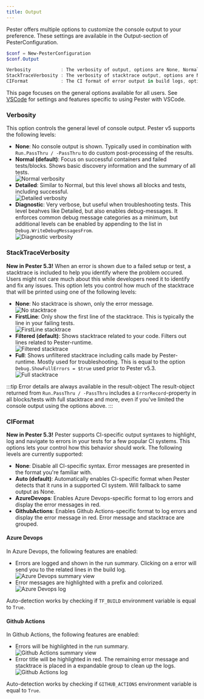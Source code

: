 ```yaml
---
title: Output
---
```


Pester offers multiple options to customize the console output to your preference. These settings are available in the Output-section of PesterConfiguration.

```powershell
$conf = New-PesterConfiguration
$conf.Output                   

Verbosity           : The verbosity of output, options are None, Normal, Detailed and Diagnostic. (Normal, default: Normal)
StackTraceVerbosity : The verbosity of stacktrace output, options are None, FirstLine, Filtered and Full. (Filtered, default: Filtered)
CIFormat            : The CI format of error output in build logs, options are None, Auto, AzureDevops and GithubActions. (Auto, default: Auto)
```

This page focuses on the general options available for all users. See [VSCode](./vscode) for settings and features specific to using Pester with VSCode.

### Verbosity

This option controls the general level of console output. Pester v5 supports the following levels:

- **None**: No console output is shown. Typically used in combination with `Run.PassThru / -PassThru` to do custom post-processing of the results.
- **Normal (default)**: Focus on successful containers and failed tests/blocks. Shows basic discovery information and the summary of all tests.<br/>
![Normal verbosity](./images/output-normal.png)
- **Detailed**: Similar to Normal, but this level shows all blocks and tests, including successful.<br/>
![Detailed verbosity](./images/output-detailed.png)
- **Diagnostic**: Very verbose, but useful when troubleshooting tests. This level beahves like Detailed, but also enables debug-messages. It enforces common debug message categories as a minimum, but additional levels can be enabled by appending to the list in `Debug.WriteDebugMessagesFrom`.<br/>
![Diagnostic verbosity](./images/output-diagnostic.png)

### StackTraceVerbosity

**New in Pester 5.3!**
When an error is shown due to a failed setup or test, a stacktrace is included to help you identify where the problem occured. Users might not care much about this while developers need it to identify and fix any issues.
This option lets you control how much of the stacktrace that will be printed using one of the following levels:

- **None**: No stacktrace is shown, only the error message.<br/>
![No stacktrace](./images/stacktrace-none.png)
- **FirstLine**: Only show the first line of the stacktrace. This is typically the line in your failing tests.<br/>
![FirstLine stacktrace](./images/stacktrace-firstline.png)
- **Filtered (default)**: Shows stacktrace related to your code. Filters out lines related to Pester-runtime.<br/>
![Filtered stacktrace](./images/stacktrace-filtered.png)
- **Full**: Shows unfiltered stacktrace including calls made by Pester-runtime. Mostly used for troubleshooting. This is equal to the option `Debug.ShowFullErrors = $true` used prior to Pester v5.3.<br/>
![Full stacktrace](./images/stacktrace-full.png)

:::tip Error details are always available in the result-object
The result-object returned from `Run.PassThru / -PassThru` includes a `ErrorRecord`-property in all blocks/tests with full stacktrace and more, even if you've limited the console output using the options above.
:::

### CIFormat

**New in Pester 5.3!**
Pester supports CI-specific output syntaxes to highlight, log and navigate to errors in your tests for a few popular CI systems. This options lets your control how this behavior should work. The following levels are currently supported:

- **None**: Disable all CI-specific syntax. Error messages are presented in the format you're familiar with.
- **Auto (default)**: Automatically enables CI-specific format when Pester detects that it runs in a supported CI system. Will fallback to same output as None.
- **AzureDevops**: Enables Azure Devops-specific format to log errors and display the error messages in red.
- **GithubActions**: Enables Github Actions-specific format to log errors and display the error message in red. Error message and stacktrace are grouped.

#### Azure Devops
In Azure Devops, the following features are enabled:
- Errors are logged and shown in the run summary. Clicking on a error will send you to the related lines in the build log.<br/>
![Azure Devops summary view](./images/azuredevops-report.png)
- Error messages are highlighted with a prefix and colorized.<br/>
![Azure Devops log](./images/azuredevops-log.png)

Auto-detection works by checking if `TF_BUILD` environment variable is equal to `True`.

#### Github Actions
In Github Actions, the following features are enabled:
- Errors will be highlighted in the run summary.<br/>
![Github Actions summary view](./images/github-report.png)
- Error title will be highlighted in red. The remaining error message and stacktrace is placed in a expandable group to clean up the logs.<br/>
![Github Actions log](./images/github-log.png)

Auto-detection works by checking if `GITHUB_ACTIONS` environment variable is equal to `True`. 
